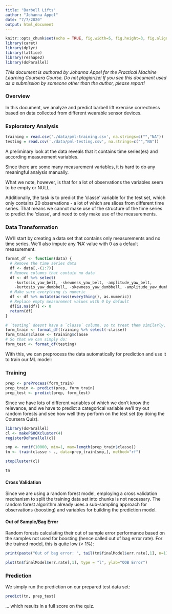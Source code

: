 ```yaml
---
title: "Barbell Lifts"
author: "Johanna Appel"
date: "7/7/2020"
output: html_document
---
```


```r
knitr::opts_chunk$set(echo = TRUE, fig.width=5, fig.height=3, fig.align='center') 
library(caret)
library(dplyr)
library(lattice)
library(reshape2)
library(doParallel)
```

*This document is authored by Johanna Appel for the Practical Machine Learning Coursera Course. Do not plagiarize! If you see this document used as a submission by someone other than the author, please report!*

### Overview

In this document, we analyze and predict barbell lift exercise correctness based on data collected from different wearable sensor devices.

### Exploratory Analysis

```r
training = read.csv('./data/pml-training.csv', na.strings=c("","NA"))
testing = read.csv('./data/pml-testing.csv', na.strings=c("","NA"))
```

A preliminary look at the data reveals that it contains time series(es) and according measurement variables.

Since there are some many measurement variables, it is hard to do any meaningful analysis manually.

What we note, however, is that for a lot of observations the variables seem to be empty or NULL.

Additionally, the task is to predict the 'classe' variable for the test set, which only contains 20 observations - a lot of which are slices from different time series. That means we cannot make use of the structure of the time series to predict the 'classe', and need to only make use of the measurements.

### Data Transformation

We'll start by creating a data set that contains only measurements and no time series. We'll also impute any 'NA' value with 0 as a default measurement.

```r
format_df <- function(data) {
  # Remove the time series data
  df <- data[,-(1:7)]
  # Remove columns that contain no data
  df <- df %>% select(
    -kurtosis_yaw_belt, -skewness_yaw_belt, -amplitude_yaw_belt,
    -kurtosis_yaw_dumbbell, -skewness_yaw_dumbbell, -amplitude_yaw_dumbbell)
  # Make sure everything is numeric
  df <- df %>% mutate(across(everything(), as.numeric))
  # Replace empty measurement values with 0 by default
  df[is.na(df)] <- 0
  return(df)
}

# `testing` doesnt have a `classe` column, so to treat them similarly, we have to:
form_train <- format_df(training %>% select(-classe))
form_train$classe <- training$classe
# So that we can simply do:
form_test <- format_df(testing)
```

With this, we can preprocess the data automatically for prediction and use it to train our ML model:

### Training

```r
prep <- preProcess(form_train)
prep_train <- predict(prep, form_train)
prep_test <- predict(prep, form_test)
```

Since we have lots of different variables of which we don't know the relevance, and we have to predict a categorical variable we'll try out random forests and see how well they perform on the test set (by doing the Coursera Quiz).

```r
library(doParallel)
cl <- makePSOCKcluster(4)
registerDoParallel(cl)

smp <- runif(10000, min=1, max=length(prep_train$classe))
tn <- train(classe ~ ., data=prep_train[smp,], method="rf")

stopCluster(cl)

tn
```
#### Cross Validation

Since we are using a random forest model, employing a cross validation mechanism to split the training data set into chunks is not necessary.
The random forest algorithm already uses a sub-sampling approach for observations (boosting) and variables for building the prediction model.

#### Out of Sample/Bag Error

Random forests calculating their out of sample error performance based on the samples not used for boosting (hence called out of bag error rate).
For the trained model, this is quite low (< 1%):

```r
print(paste("Out of bag error: ", tail(tn$finalModel$err.rate[,1], n=1)))
```
```r
plot(tn$finalModel$err.rate[,1], type = "l", ylab="OOB Error")
```

### Prediction

We simply run the prediction on our prepared test data set:

```r
predict(tn, prep_test)
```
... which results in a full score on the quiz.